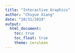 ```yaml
---
title: "Interactive Graphics"
author: "Chuyue Xiang"
date: "10/31/2019"
output: 
  html_document:
    toc: true
    toc_float: true
    theme: cerulean
---
```



